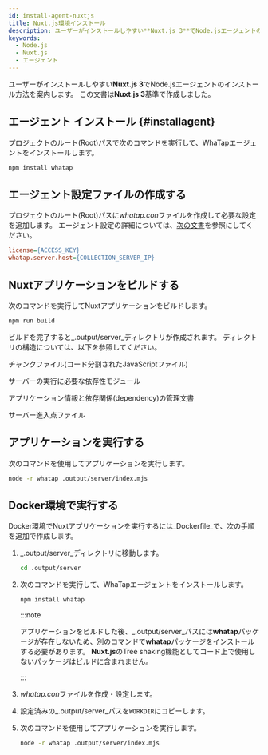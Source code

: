```yaml
---
id: install-agent-nuxtjs
title: Nuxt.js環境インストール
description: ユーザーがインストールしやすい**Nuxt.js 3**でNode.jsエージェントのインストール方法を案内します。
keywords:
  - Node.js
  - Nuxt.js
  - エージェント
---
```


ユーザーがインストールしやすい**Nuxt.js 3**でNode.jsエージェントのインストール方法を案内します。 この文書は**Nuxt.js 3**基準で作成しました。

<Steps>

## エージェント インストール {#installagent}

プロジェクトのルート(Root)パスで次のコマンドを実行して、WhaTapエージェントをインストールします。

```bash title="BASH"
npm install whatap
```

## エージェント設定ファイルの作成する

プロジェクトのルート(Root)パスに*whatap.con*ファイルを作成して必要な設定を追加します。 エージェント設定の詳細については、[次の文書](set-agent)を参照にしてください。

```ini title='whatap.conf'
license={ACCESS_KEY}
whatap.server.host={COLLECTION_SERVER_IP}
```

## Nuxtアプリケーションをビルドする

次のコマンドを実行してNuxtアプリケーションをビルドします。

```bash title="BASH"
npm run build
```

ビルドを完了すると_.output/server_ディレクトリが作成されます。 ディレクトリの構造については、以下を参照してください。

<Filetree name=".output/server/" open>

<FiletreeItem name="chunks/" type="folder">チャンクファイル(コード分割されたJavaScriptファイル)</FiletreeItem>

<FiletreeItem name="node_modules/" type="folder">サーバーの実行に必要な依存性モジュール</FiletreeItem>

<FiletreeItem name="package.json" type="file">アプリケーション情報と依存関係(dependency)の管理文書</FiletreeItem>

<FiletreeItem name="index.mjs" type="file">サーバー進入点ファイル</FiletreeItem>

</Filetree>

## アプリケーションを実行する

次のコマンドを使用してアプリケーションを実行します。

```bash title="BASH"
node -r whatap .output/server/index.mjs
```

</Steps>

## Docker環境で実行する

Docker環境でNuxtアプリケーションを実行するには_Dockerfile_で、次の手順を追加で作成します。

1. _.output/server_ディレクトリに移動します。

   ```bash title="BASH"
   cd .output/server
   ```

2. 次のコマンドを実行して、WhaTapエージェントをインストールします。

   ```bash title="BASH"
   npm install whatap
   ```

   :::note

   アプリケーションをビルドした後、_.output/server_パスには**whatap**パッケージが存在しないため、別のコマンドで**whatap**パッケージをインストールする必要があります。 **Nuxt.js**のTree shaking機能としてコード上で使用しないパッケージはビルドに含まれません。

   :::

3. *whatap.con*ファイルを作成・設定します。

4. 設定済みの_.output/server_パスを`WORKDIR`にコピーします。

5. 次のコマンドを使用してアプリケーションを実行します。

   ```bash title="BASH"
   node -r whatap .output/server/index.mjs
   ```


<NextSteps />
